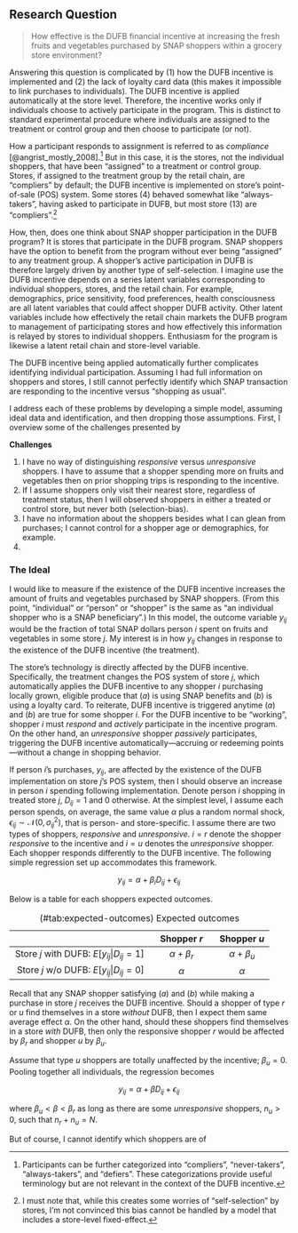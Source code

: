 ## Research Question {-}

> How effective is the DUFB financial incentive at increasing the fresh fruits and vegetables purchased by SNAP shoppers within a grocery store environment?

Answering this question is complicated by (1) how the DUFB incentive is implemented and (2) the lack of loyalty card data (this makes it impossible to link purchases to individuals). The DUFB incentive is applied automatically at the store level. Therefore, the incentive works only if individuals choose to actively participate in the program. This is distinct to standard experimental procedure where individuals are assigned to the treatment or control group and then choose to participate (or not). 

How a participant responds to assignment is referred to as *compliance* [@angrist_mostly_2008].^[Participants can be further categorized into "compliers", "never-takers", "always-takers", and "defiers". These categorizations provide useful terminology but are not relevant in the context of the DUFB incentive.] But in this case, it is the stores, not the individual shoppers, that have been "assigned" to a treatment or control group. Stores, if assigned to the treatment group by the retail chain, are "compliers" by default; the DUFB incentive is implemented on store's point-of-sale (POS) system. Some stores (4) behaved somewhat like "always-takers", having asked to participate in DUFB, but most store (13) are "compliers".^[I must note that, while this creates some worries of "self-selection" by stores, I'm not convinced this bias cannot be handled by a model that includes a store-level fixed-effect.]

How, then, does one think about SNAP shopper participation in the DUFB program? It is stores that participate in the DUFB program. SNAP shoppers have the option to benefit from the program without ever being "assigned" to any treatment group. A shopper's active participation in DUFB is therefore largely driven by another type of self-selection. I imagine use the DUFB incentive depends on a series latent variables corresponding to individual shoppers, stores, and the retail chain. For example, demographics, price sensitivity, food preferences, health consciousness are all latent variables that could affect shopper DUFB activity. Other latent variables include how effectively the retail chain markets the DUFB program to management of participating stores and how effectively this information is relayed by stores to individual shoppers. Enthusiasm for the program is likewise a latent retail chain and store-level variable.

The DUFB incentive being applied automatically further complicates identifying individual participation. Assuming I had full information on shoppers and stores, I still cannot perfectly identify which SNAP transaction are responding to the incentive versus "shopping as usual". 


I address each of these problems by developing a simple model, assuming ideal data and identification, and then dropping those assumptions. First, I overview some of the challenges presented by 

**Challenges**

1. I have no way of distinguishing *responsive* versus *unresponsive* shoppers. I have to assume that a shopper spending more on fruits and vegetables then on prior shopping trips is responding to the incentive. 
2. If I assume shoppers only visit their nearest store, regardless of treatment status, then I will observed shoppers in either a treated or control store, but never both (selection-bias).
3. I have no information about the shoppers besides what I can glean from purchases; I cannot control for a shopper age or demographics, for example.
4. 

### The Ideal {-}

I would like to measure if the existence of the DUFB incentive increases the amount of fruits and vegetables purchased by SNAP shoppers. (From this point, "individual" or "person" or "shopper" is the same as "an individual shopper who is a SNAP beneficiary".) In this model, the outcome variable $y_{ij}$ would be the fraction of total SNAP dollars person $i$ spent on fruits and vegetables in some store $j$. My interest is in how $y_{ij}$ changes in response to the existence of the DUFB incentive (the treatment). 

The store's technology is directly affected by the DUFB incentive. Specifically, the treatment changes the POS system of store $j$, which automatically applies the DUFB incentive to any shopper $i$ purchasing locally grown, eligible produce that $(a)$ is using SNAP benefits and $(b)$ is using a loyalty card. To reiterate, DUFB incentive is triggered anytime $(a)$ and $(b)$ are true for some shopper $i$. For the DUFB incentive to be "working", shopper $i$ must *respond* and *actively* participate in the incentive program. On the other hand, an *unresponsive* shopper *passively* participates, triggering the DUFB incentive automatically---accruing or redeeming points---without a change in shopping behavior.


If person $i$'s purchases, $y_{ij}$, are affected by the existence of the DUFB implementation on store $j$'s POS system, then I should observe an increase in person $i$ spending following implementation. Denote person $i$ shopping in treated store $j$, $D_{ij}=1$ and $0$ otherwise. At the simplest level, I assume each person spends, on average, the same value $\alpha$ plus a random normal shock, $\epsilon_{ij} \sim \mathcal{N}(0, \sigma_{ij}^2)$, that is person- and store-specific. I assume there are two types of shoppers, *responsive* and *unresponsive*. $i = r$ denote the shopper *responsive* to the incentive and $i = u$ denotes the *unresponsive* shopper. Each shopper responds differently to the DUFB incentive. The following simple regression set up accommodates this framework.

$$
  y_{ij} = \alpha + \beta_i D_{ij} + \epsilon_{ij}
$$

Below is a table for each shoppers expected outcomes. 

Table: (\#tab:expected-outcomes) Expected outcomes

|                                      |  Shopper $r$     |  Shopper $u$  |
|-------------------------------------:|:----------------:|:-------------:|
|Store $j$ with DUFB&#58; $E[y_{ij} \vert D_{ij}=1]$    | $\alpha + \beta_{r}$ |    $\alpha + \beta_u$     |
|Store $j$ w/o DUFB&#58; $E[y_{ij} \vert D_{ij}=0]$     |  $\alpha$        |    $\alpha$     | 

Recall that any SNAP shopper satisfying $(a)$ and $(b)$ while making a purchase in store $j$ receives the DUFB incentive. Should a shopper of type $r$ or $u$ find themselves in a store *without* DUFB, then I expect them same average effect $\alpha$. On the other hand, should these shoppers find themselves in a store *with* DUFB, then only the responsive shopper $r$ would be affected by $\beta_r$ and shopper $u$ by $\beta_u$.

Assume that type $u$ shoppers are totally unaffected by the incentive; $\beta_u = 0$. Pooling together all individuals, the regression becomes

$$y_{ij} = \alpha + \beta D_{ij} + \epsilon_{ij}$$

where $\beta_u < \beta < \beta_r$ as long as there are some *unresponsive* shoppers, $n_{u} > 0$, such that $n_{r} + n_{u} = N$.

But of course, I cannot identify which shoppers are of

<!-- 
$$
y_{ij} = 
\begin{cases}
  y_{0ij}~\text{ if }D_{ij} = 0 \\
  y_{1ij}~\text{ if }D_{ij} = 1
\end{cases}
$$

$$y_{ij} = y_{0ij} + (y_{1ij} - y_{0ij})D_{ij}$$


 -->



